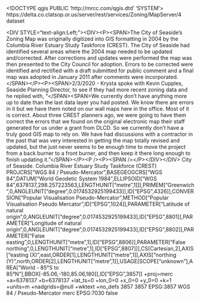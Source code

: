 <!DOCTYPE qgis PUBLIC 'http://mrcc.com/qgis.dtd' 'SYSTEM'>
<qgis version="3.20.0-Odense">
  <identifier>https://delta.co.clatsop.or.us/server/rest/services/Zoning/MapServer/4</identifier>
  <parentidentifier></parentidentifier>
  <language></language>
  <type>dataset</type>
  <title>Zoning, Seaside</title>
  <abstract>&lt;DIV STYLE="text-align:Left;">&lt;DIV>&lt;P>&lt;SPAN>The City of Seaside's Zoning Map was originally digitized into GIS formatting in 2004 by the Columbia River Estuary Study Taskforce (CREST). The City of Seaside had identified several areas where the 2004 map needed to be updated and/corrected. After corrections and updates were performed the map was then presented to the City Council for adoption. Errors to be corrected were identified and rectified with a draft submitted for public comment and a final map was adopted in January 2011 after comments were incorporated. &lt;/SPAN>&lt;/P>&lt;P>&lt;SPAN>2/3/2020 - Krysta spoke with Kevin Cupples, Seaside Planning Director, to see if they had more recent zoning data and he replied with, "&lt;/SPAN>&lt;SPAN>We currently don’t have anything more up to date than the last data layer you had posted.  We know there are errors in it but we have them noted on our wall maps here in the office.  Most of it is correct. About three CREST planners ago, we were going to have them correct the errors that we found on the original electronic map their staff generated for us under a grant from DLCD.  So we currently don’t have a truly good GIS map to rely on.  We have had discussions with a contractor in the past that was very interested in getting the map totally revised and updated, but the just never seems to be enough time to move the project from a back burner to a front burner, and then keep it there long enough to finish updating it."&lt;/SPAN>&lt;/P>&lt;P />&lt;P>&lt;SPAN />&lt;/P>&lt;/DIV>&lt;/DIV></abstract>
  <contact>
    <name></name>
    <organization></organization>
    <position></position>
    <voice></voice>
    <fax></fax>
    <email></email>
    <role></role>
  </contact>
  <links>
    <link size="" mimeType="" url="https://delta.co.clatsop.or.us/server/rest/services/Zoning/MapServer/4" type="WWW:LINK" format="" description="" name="Source"/>
  </links>
  <fees></fees>
  <rights>City of Seaside. Columbia River Estuary Study Taskforce (CREST)</rights>
  <encoding></encoding>
  <crs>
    <spatialrefsys>
      <wkt>PROJCRS["WGS 84 / Pseudo-Mercator",BASEGEOGCRS["WGS 84",DATUM["World Geodetic System 1984",ELLIPSOID["WGS 84",6378137,298.257223563,LENGTHUNIT["metre",1]]],PRIMEM["Greenwich",0,ANGLEUNIT["degree",0.0174532925199433]],ID["EPSG",4326]],CONVERSION["Popular Visualisation Pseudo-Mercator",METHOD["Popular Visualisation Pseudo Mercator",ID["EPSG",1024]],PARAMETER["Latitude of natural origin",0,ANGLEUNIT["degree",0.0174532925199433],ID["EPSG",8801]],PARAMETER["Longitude of natural origin",0,ANGLEUNIT["degree",0.0174532925199433],ID["EPSG",8802]],PARAMETER["False easting",0,LENGTHUNIT["metre",1],ID["EPSG",8806]],PARAMETER["False northing",0,LENGTHUNIT["metre",1],ID["EPSG",8807]]],CS[Cartesian,2],AXIS["easting (X)",east,ORDER[1],LENGTHUNIT["metre",1]],AXIS["northing (Y)",north,ORDER[2],LENGTHUNIT["metre",1]],USAGE[SCOPE["unknown"],AREA["World - 85°S to 85°N"],BBOX[-85.06,-180,85.06,180]],ID["EPSG",3857]]</wkt>
      <proj4>+proj=merc +a=6378137 +b=6378137 +lat_ts=0 +lon_0=0 +x_0=0 +y_0=0 +k=1 +units=m +nadgrids=@null +wktext +no_defs</proj4>
      <srsid>3857</srsid>
      <srid>3857</srid>
      <authid>EPSG:3857</authid>
      <description>WGS 84 / Pseudo-Mercator</description>
      <projectionacronym>merc</projectionacronym>
      <ellipsoidacronym>EPSG:7030</ellipsoidacronym>
      <geographicflag>false</geographicflag>
    </spatialrefsys>
  </crs>
  <extent>
    <spatial maxz="0" maxx="-13791457.58559999987483025" minz="0" miny="5771792.22549999970942736" dimensions="2" minx="-13799085.69470000080764294" crs="EPSG:3857" maxy="5783461.68520000018179417"/>
    <temporal>
      <period>
        <start></start>
        <end></end>
      </period>
    </temporal>
  </extent>
</qgis>
